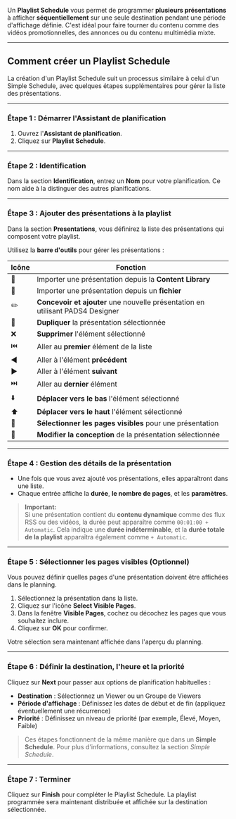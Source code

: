 Un **Playlist Schedule** vous permet de programmer **plusieurs présentations** à afficher **séquentiellement** sur une seule destination pendant une période d'affichage définie. C'est idéal pour faire tourner du contenu comme des vidéos promotionnelles, des annonces ou du contenu multimédia mixte.

***

## Comment créer un Playlist Schedule

La création d'un Playlist Schedule suit un processus similaire à celui d'un Simple Schedule, avec quelques étapes supplémentaires pour gérer la liste des présentations.

***

### Étape 1 : Démarrer l'Assistant de planification

1. Ouvrez l'**Assistant de planification**.
2. Cliquez sur **Playlist Schedule**.

***

### Étape 2 : Identification

Dans la section **Identification**, entrez un **Nom** pour votre planification. Ce nom aide à la distinguer des autres planifications.

***

### Étape 3 : Ajouter des présentations à la playlist

Dans la section **Presentations**, vous définirez la liste des présentations qui composent votre playlist.

Utilisez la **barre d'outils** pour gérer les présentations :

| **Icône** | **Fonction**                                                                   |
| --------- | ------------------------------------------------------------------------------ |
| 📂        | Importer une présentation depuis la **Content Library**                        |
| 📁        | Importer une présentation depuis un **fichier**                                |
| ✏️        | **Concevoir et ajouter** une nouvelle présentation en utilisant PADS4 Designer |
| 📄        | **Dupliquer** la présentation sélectionnée                                     |
| ❌         | **Supprimer** l'élément sélectionné                                            |
| ⏮️        | Aller au **premier** élément de la liste                                       |
| ◀️        | Aller à l'élément **précédent**                                                |
| ▶️        | Aller à l'élément **suivant**                                                  |
| ⏭️        | Aller au **dernier** élément                                                   |
| ⬇️        | **Déplacer vers le bas** l'élément sélectionné                                 |
| ⬆️        | **Déplacer vers le haut** l'élément sélectionné                                |
| 📑        | **Sélectionner les pages visibles** pour une présentation                      |
| 🎨        | **Modifier la conception** de la présentation sélectionnée                     |

***

### Étape 4 : Gestion des détails de la présentation

* Une fois que vous avez ajouté vos présentations, elles apparaîtront dans une liste.
* Chaque entrée affiche la **durée**, **le nombre de pages**, et les **paramètres**.

> **Important:**\
> Si une présentation contient du **contenu dynamique** comme des flux RSS ou des vidéos, la durée peut apparaître comme `00:01:00 + Automatic`. Cela indique une **durée indéterminable**, et la **durée totale de la playlist** apparaîtra également comme `+ Automatic`.

***

### Étape 5 : Sélectionner les pages visibles (Optionnel)

Vous pouvez définir quelles pages d'une présentation doivent être affichées dans le planning.

1. Sélectionnez la présentation dans la liste.
2. Cliquez sur l'icône **Select Visible Pages**.
3. Dans la fenêtre **Visible Pages**, cochez ou décochez les pages que vous souhaitez inclure.
4. Cliquez sur **OK** pour confirmer.

Votre sélection sera maintenant affichée dans l'aperçu du planning.

***

### Étape 6 : Définir la destination, l'heure et la priorité

Cliquez sur **Next** pour passer aux options de planification habituelles :

* **Destination** : Sélectionnez un Viewer ou un Groupe de Viewers
* **Période d'affichage** : Définissez les dates de début et de fin (appliquez éventuellement une récurrence)
* **Priorité** : Définissez un niveau de priorité (par exemple, Élevé, Moyen, Faible)

> Ces étapes fonctionnent de la même manière que dans un **Simple Schedule**. Pour plus d'informations, consultez la section *Simple Schedule*.

***

### Étape 7 : Terminer

Cliquez sur **Finish** pour compléter le Playlist Schedule. La playlist programmée sera maintenant distribuée et affichée sur la destination sélectionnée.

